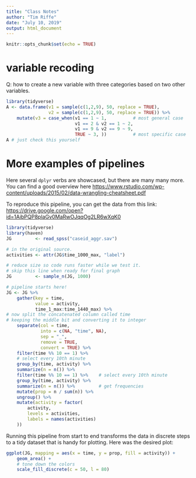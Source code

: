 ```yaml
---
title: "Class Notes"
author: "Tim Riffe"
date: "July 10, 2019"
output: html_document
---
```


```r
knitr::opts_chunk$set(echo = TRUE)
```

# variable recoding

Q: how to create a new variable with three categories based on two other variables.
```r
library(tidyverse)
A <- data.frame(v1 = sample(c(1,2,9), 50, replace = TRUE),
				v2 = sample(c(1,2,9), 50, replace = TRUE)) %>% 
	mutate(v3 = case_when(v1 == 1 ~ 1,          # most general case
						  v1 == 2 & v2 == 1 ~ 2,
						  v1 == 9 & v2 == 9 ~ 9,
						  TRUE ~ 3, ))          # most specific case
A # just check this yourself
```


# More examples of pipelines

Here several `dplyr` verbs are showcased, but there are many many more. You can find a good overview here [https://www.rstudio.com/wp-content/uploads/2015/02/data-wrangling-cheatsheet.pdf](https://www.rstudio.com/wp-content/uploads/2015/02/data-wrangling-cheatsheet.pdf)

To reproduce this pipeline, you can get the data from this link:
[https://drive.google.com/open?id=1AibPQP8plaGv0MaRwOJqqOg2LR6wXqK0](https://drive.google.com/open?id=1AibPQP8plaGv0MaRwOJqqOg2LR6wXqK0)

```r
library(tidyverse)
library(haven)
JG         <- read_spss("caseid_aggr.sav")

# in the original source.
activities <- attr(JG$time_1000_max, "label")

# reduce size so code runs faster while we test it.
# skip this line when ready for final graph
JG         <- sample_n(JG, 1000)

# pipeline starts here!
JG <- JG %>% 
	gather(key = time,
		   value = activity,
		   time_1_max:time_1440_max) %>% 
# now split the concatenated column called time
# keeping the middle bit and converting it to integer
	separate(col = time, 
			 into = c(NA, "time", NA),
			 sep = "_",
			 remove = TRUE,
			 convert = TRUE) %>% 
	filter(time %% 10 == 1) %>%  
	# select every 10th minute
	group_by(time, activity) %>%   
	summarize(n = n()) %>% 
	filter(time %% 10 == 1) %>%    # select every 10th minute
	group_by(time, activity) %>%   
	summarize(n = n()) %>%         # get frequencies
	mutate(prop = n / sum(n)) %>% 
	ungroup() %>% 
	mutate(activity = factor(
		activity,
		levels = activities,
		labels = names(activities)
	)) 
```

Running this pipeline from start to end transforms the data in discrete steps to a tidy dataset that is handy for plotting. Here was the desired plot:

```r
ggplot(JG, mapping = aes(x = time, y = prop, fill = activity)) +
	geom_area() +
	# tone down the colors
	scale_fill_discrete(c = 50, l = 80)
```